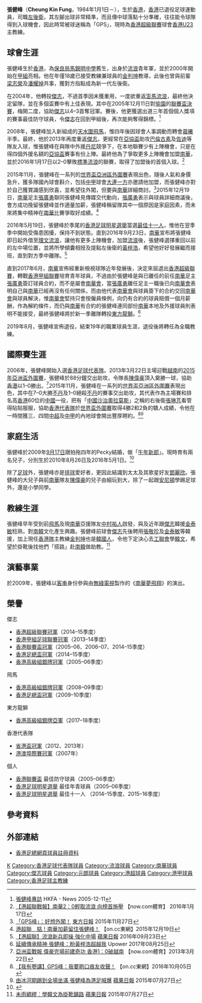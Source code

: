 {{Infobox football biography
| name        = 張健峰 <br> Cheung Kin Fung
| image       = Cheung Kin Fung.JPG
| image_size  = 
| fullname    = 張健峰
| nickname    = 張峰、GPS峰
| birth_date  = {{birth date and age|1984|1|1}}
| birth_place = [[香港|香港]]
| height      = {{height|m=1.80}}
| position    = [[左後衛|左後衛]]、[[左中場|左中場]]
| currentclub =  [[香港U23足球隊|香港U23]]（主教練）
| clubnumber  = 
| youthyears1 = 1998–2000
| youthclubs1 = [[香港流浪足球會|流浪]]
| years1 =  2000–2004
| clubs1 = [[香港流浪足球會|流浪]]
| caps1  = 44
| goals1 = 4
| years2 = 2004–2008
| clubs2 = [[傑志體育會|傑志]]
| caps2  = 80
| goals2 = 9
| years3 = 2008–2012
| clubs3 = [[香港飛馬足球會|天水圍飛馬]]
| caps3  = 66
| goals3 = 5
| years4 = 2012–2013
| clubs4 = [[晨曦體育會|晨曦]]
| caps4  = 9
| goals4 = 0
| years5 = 2013
| clubs5 = → [[傑志體育會|傑志]]
| caps5  = 5
| goals5 = 0
| years6 = 2014–2015
| clubs6 = [[傑志體育會|傑志]]
| caps6  = 17
| goals6 = 0
| years7 = 2015–2017
| clubs7 = [[南華足球隊|南華]]
| caps7  = 16
| goals7 = 1
| years8 = 2016–2017
| clubs8 = → [[香港流浪足球會|理文流浪]] 
| caps8  = 16
| goals8 = 0
| years9 = 2017–2019
| clubs9 = [[東方足球隊|東方龍獅]] 
| caps9  = 5
| goals9 = 0
| years10 = 2019
| clubs10 = → [[元朗足球會|佳聯元朗]] 
| caps10  = 9
| goals10 = 1
| nationalyears1 = 2006–2016
| nationalteam1  = [[香港足球代表隊|香港]]
| nationalcaps1  =41
| nationalgoals1 = 0
| manageryears1  = 2021–
| managerclubs1  = [[香港U23足球隊|香港U23]]（主教練）
| pcupdate = 2016年5月7日
| ntupdate = 2015年6月16日
}}

'''張健峰'''（'''Cheung Kin Fung'''，1984年1月1日－），生於[[香港|香港]]，[[香港|香港]]已退役足球運動員，司職[[左後衛|左後衛]]，其左腳出球非常精準，而且傳中球落點十分準確，往往能令球隊得到入球機會，因此時常被球迷稱為「GPS」，現時為[[香港超級聯賽|香港超級聯賽]]球會[[香港U23足球隊|香港U23]]主教練。

==球會生涯==
張健峰生於[[香港|香港]]，為[[保良局馬錦明中學|保良局馬錦明中學]]舊生，出身於[[香港流浪足球會|流浪]]青年軍，並於2000年開始在[[香港甲組足球聯賽|甲組]]亮相。他在年僅18歲已接受教練兼球員的[[金判坤|金判坤]]教導，此後也曾與前輩[[梁志榮|梁志榮]]及[[潘耀焯|潘耀焯]]共事，獲對方指點成為新一代左後衛。

在2004年，他轉投[[傑志體育會|傑志]]，不過首季因未獲重用，一度欲重返[[澎馬流浪|澎馬流浪]]，最終他決定留隊，並在多個盃賽中有上佳表現。其中在2005年12月11日對[[愉園體育會|愉園]]的[[香港聯賽盃|聯賽盃決賽]]，梅開二度，協助[[傑志體育會|傑志]]以4–3首奪冠軍。賽後，他更獲選出道三年首個個人獎項的賽事最佳防守球員，令[[傑志體育會|傑志]]在回到甲組後，再次能夠奪得錦標。<ref>[http://www.hkfa.com/news_details/3443 張健峰專訪] {{Wayback|url=http://www.hkfa.com/news_details/3443 |date=20160425041458 }} HKFA - News 2005-12-11</ref>

2008年，張健峰加入新組成的[[天水圍飛馬|天水圍飛馬]]，惟四年後因球會人事調動而轉會[[晨曦體育會|晨曦]]半季。最終，他於2013年再度重返[[傑志體育會|傑志]]，更經常在[[亞協盃|亞協盃]]助攻[[祖安·巴倫古素|巴倫古素]]及[[佐迪·達利斯|佐迪]]等隊友入球，惟張健峰在與隊中外援[[丹尼·簡斯拿|丹尼]]競爭下，在本地聯賽少有上陣機會，只是在得四個外援名額的[[亞協盃|亞協盃]]賽事有份上陣。最終他為了爭取更多上陣機會加盟[[南華足球隊|南華]]，並於2016年1月17日以2–0擊敗[[標準流浪|標準流浪]]的聯賽，取得了加盟後的首個入球。<ref>[http://news.now.com/home/sports/player?newsId=sp14165126098 【港超聯戰報】南華2：0輕取流浪 向榜首施壓] {{Wayback|url=http://news.now.com/home/sports/player?newsId=sp14165126098 |date=20170114120213 }} 【now.com體育】 2016年1月17日</ref>

2015年11月，張健峰在一系列的[[2018年世界盃亞洲區資格賽|世界盃亞洲區外圍賽]]表現出色，隨後人氣和身價急升，獲多隊國內球會斟介，包括[[中甲|中甲]]球會[[大連一方|大連一方]]亦邀請他加盟，而張健峰亦對於自己獲賞識感到欣喜，並希望往外闖，但要與[[南華足球隊|南華]]詳細商討。<ref>[http://orientaldaily.on.cc/cnt/sport/20151127/00286_004.html 「GPS峰」：好想外闖！] {{Wayback|url=http://orientaldaily.on.cc/cnt/sport/20151127/00286_004.html |date=20191119005423 }} [[東方日報|東方日報]] 2015年11月27日</ref>2015年12月19日，[[南華足球隊|南華]]足主[[張廣勇|張廣勇]]聯同張健峰見傳媒交代動向，[[張廣勇|張廣勇]]表示與球員詳細商議後，會方成功挽留張健峰並作適量加薪，張健峰稱留隊其中一個原因是家庭因素，而未來將集中精神在[[南華足球隊|南華]]比賽爭取好成績。<ref>[http://hk.on.cc/hk/bkn/cnt/sport/20151219/bkn-20151219184516293-1219_00882_001.html 港超聯　掂！南華加薪留住張健峰！] {{Wayback|url=http://hk.on.cc/hk/bkn/cnt/sport/20151219/bkn-20151219184516293-1219_00882_001.html |date=20191206165058 }} 【on.cc東網】2015年12月19日</ref>

2016年5月19日，張健峰於季尾的[[香港足球明星選舉|香港足球明星選舉]]當選[[香港足球明星選舉|最佳十一人]]，惟他在翌季季中開始受傷患困擾，保持不到狀態。直到2016年9月23日，[[南華足球隊|南華]]宣布將張健峰即日起外借至[[香港流浪足球會|理文流浪]]，讓他有更多上陣機會，加盟[[香港流浪足球會|流浪]]後，張健峰選擇重回以前的左中場位置，並將所學傾囊相授及提點左後衛的[[黃梓浩|黃梓浩]]，希望他好好發展繼而接班，直到對方季中離隊。<ref>[http://hk.apple.nextmedia.com/realtime/sports/20160923/55684214 【港超聯】流浪新兵即操 強化中場] {{Wayback|url=http://hk.apple.nextmedia.com/realtime/sports/20160923/55684214 |date=20170825151242 }} [[蘋果日報_(香港)|蘋果日報]] 2016年09月23日</ref>

直到2017年6月，[[南華足球隊|南華]]宣佈經重新檢視球隊近年發展後，決定來屆退出[[香港超級聯賽|香港超級聯賽]]，轉戰[[香港甲組聯賽|香港甲組聯賽]]培育青年球員，不過由於張健峰是與已離任的前任[[南華足球隊|南華]]足主[[張廣勇|張廣勇]]簽訂球員合約，而不是屬會[[南華體育會|南華會]]，當[[張廣勇|張廣勇]]離任足主一職後已向[[南華體育會|南華會]]表明自己與[[南華足球隊|南華]]已經再沒有任何關係，而由他代表[[南華體育會|南華會]]與球員簽下的合約交回[[南華體育會|南華會]]與球員解決，惟[[南華體育會|南華會]]堅持只會按僱員條例，向仍有合約的球員賠償一個月薪酬，作為解約條件，而仍與[[南華足球隊|南華]]有合約的張健峰連同部份[[南華足球隊|南華]]本地及外援球員則表明不能接受，最終張健峰將於新一季離隊轉投[[東方足球隊|東方龍獅]]。<ref>[https://www.upower.com.hk/article/93065-%E5%BB%B6%E7%BA%8C%E5%82%B3%E6%89%BF%E7%B2%BE%E7%A5%9E-%E5%BC%B5%E5%81%A5%E5%B3%B0%EF%BC%9A%E7%9B%BC%E9%BB%83%E6%A2%93%E6%B5%A9%E8%B6%85%E8%B6%8A%E6%88%91 延續傳承精神 張健峰：盼黃梓浩超越我] {{Wayback|url=https://www.upower.com.hk/article/93065-%E5%BB%B6%E7%BA%8C%E5%82%B3%E6%89%BF%E7%B2%BE%E7%A5%9E-%E5%BC%B5%E5%81%A5%E5%B3%B0%EF%BC%9A%E7%9B%BC%E9%BB%83%E6%A2%93%E6%B5%A9%E8%B6%85%E8%B6%8A%E6%88%91 |date=20190915153844 }} Upower 2017年08月25日</ref>

2019年8月，張健峰宣佈退役，結束19年的職業球員生涯，退役後將轉任為全職教練。

==國際賽生涯==
2006年，張健峰開始入選[[香港足球代表隊|香港足球代表隊]]。2013年3月22日主場迎戰[[越南國家足球隊|越南]]的[[2015年亞洲盃外圍賽|2015年亞洲盃外圍賽]]，張健峰於88分鐘交出助攻，令隊長[[陳偉豪|陳偉豪]]頂入奠勝一球，協助[[香港足球代表隊|香港]]以1–0勝出。<ref>[http://news.now.com/home/sports/player?newsId=sp6204092498 亞洲盃戰報 偉豪完場前建奇功 香港1：0破越南] {{Wayback|url=http://news.now.com/home/sports/player?newsId=sp6204092498 |date=20170114120829 }} 【now.com體育】2013年3月22日</ref>2015年11月，張健峰在一系列的[[2018年世界盃資格賽亞洲區第二輪|世界盃亞洲區外圍賽]]表現出色，其中在7–0大勝[[不丹國家足球隊|不丹]]及1–0絕殺[[不丹國家足球隊|不丹]]的賽事交出助攻，其代表作為主場賽和排名高[[香港足球代表隊|香港]]60位的[[中國國家足球隊|中國]]一役，把有「[[中國|中國]][[沙治奧拉莫斯|沙治奧拉莫斯]]」之稱的右後衛[[張琳芃|張琳芃]]看管得貼貼服服，協助[[香港足球代表隊|香港代表隊]]於[[2018年世界盃資格賽亞洲區第二輪|世界盃外圍賽]]取得4勝2和2負的驕人成績，令他在一時間獲三、四間[[中超|中超]]及[[中甲|中甲]]的內地球會開出豐厚聘約。<ref>[http://hk.on.cc/hk/bkn/cnt/sport/20161005/bkn-20161005010046559-1005_00882_001.html 【我有嘢講】GPS峰：我要啲口痕友收聲！] {{Wayback|url=http://hk.on.cc/hk/bkn/cnt/sport/20161005/bkn-20161005010046559-1005_00882_001.html |date=20191205224551 }} 【on.cc東網】2016年10月05日</ref><ref>[http://hk.apple.nextmedia.com/sports/art/20150727/19233475?top=12h 由冰河期踢到全場坐滿 張健峰為港足喊爆] {{Wayback|url=http://hk.apple.nextmedia.com/sports/art/20150727/19233475?top=12h |date=20160312020908 }} [[蘋果日報_(香港)|蘋果日報]] 2015年07月27日</ref> 

==家庭生活==
張健峰於2009年[[9月17日|9月17日]]跟拍拖四年的Pecky結婚，做「[[硬膠文化#相關條目|牛年]][[新郎|新郎]]」。現時育有兩名兒子，分別生於2010年8月26日及2016年5月1日。<ref>{{Cite web |url=http://the-sun.on.cc/cnt/entertainment/20090918/00470_044.html |title=天水圍飛馬球員張健峰的婚禮 |access-date=2019-11-20 |archive-date=2009-12-30 |archive-url=https://web.archive.org/web/20091230182306/http://the-sun.on.cc/cnt/entertainment/20090918/00470_044.html |dead-url=no }}</ref>

除了[[足球|足球]]外，張健峰亦是[[排球|排球]]愛好者，更因此結識到太太及其歌星好友[[鄧麗欣|鄧麗欣]]。張健峰的大兒子與前[[南華足球隊|南華]]隊友[[陳偉豪|陳偉豪]]的兒子由細玩到大，除了一起跟[[安尼頓·達康塞桑|安尼頓]]學踢足球外，還是小學同學。

==教練生涯==
張健峰早年受到前[[香港飛馬足球會|飛馬]]及現[[南華足球隊|南華]]亞援隊友[[中村祐人|中村祐人]]啟發，與及近年跟[[傑志|傑志]]韓援[[金泰敏|金泰敏]]稔熟，對[[南韓|南韓]]文化產生興趣。張健峰前球會[[傑志|傑志]]先後聘用[[張敬珍|張敬珍]]及[[金泰敏|金泰敏]]等韓援，加上現任[[香港足球代表隊|香港隊]]主教練[[金判坤|金判坤]]也是[[韓國人|韓國人]]，令他下定決心去[[工聯會|工聯會]]學[[韓文|韓文]]，希望於掛靴後找他們「搭路」赴[[南韓|南韓]]做助教。<ref>[http://hk.apple.nextmedia.com/sports/art/20150727/19233482 未雨綢繆︰學韓文為掛靴鋪路] {{Wayback|url=http://hk.apple.nextmedia.com/sports/art/20150727/19233482 |date=20170114120815 }} [[蘋果日報_(香港)|蘋果日報]] 2015年07月27日</ref>

==演藝事業==
於2009年，張健峰以[[客串|客串]]身份參與由[[無綫電視|無綫電視]]製作的《[[南華夢飛翔|南華夢飛翔]]》的演出。

==榮譽==
;傑志
* [[香港超級聯賽|香港超級聯賽冠軍]]（2014–15季度）
* [[香港甲組足球聯賽|香港甲組足球聯賽冠軍]]（2013–14季度）
* [[香港聯賽盃|香港聯賽盃冠軍]]（2005–06、2006–07、2014–15季度）
* [[香港足總盃|香港足總盃冠軍]]（2014–15季度）
* [[香港高級組銀牌|香港高級組銀牌冠軍]]（2005–06季度）
;飛馬
* [[香港高級組銀牌|香港高級組銀牌冠軍]]（2008–09季度）
* [[2009–10年香港足總盃|香港足總盃冠軍]]（2009–10季度）
;東方龍獅
* [[2017–18年香港高級組銀牌|香港高級組銀牌亞軍]]（2017–18季度）
;香港代表隊
* [[省港盃|省港盃冠軍]]（2012、2013年）
* [[港澳埠際足球賽|港澳埠際賽冠軍]]（2007年）
;個人
* [[香港聯賽盃|香港聯賽盃]] 最佳防守球員（2005–06季度）
* [[香港足球明星選舉|香港足球明星選舉]] 最佳年青球員（2005–06季度）
* [[香港足球明星選舉|香港足球明星選舉]] 最佳十一人 （2014–15季度、2015–16季度）

==參考資料==
{{Reflist}}

==外部連結==
*[http://www.hkfa.com/ch/club/2/detail?player=63#gotab 香港足總網頁球員註冊資料] {{Wayback|url=http://www.hkfa.com/ch/club/2/detail?player=63#gotab |date=20210507020849 }}

{{東方球員名單}}
{{DEFAULTSORT:Cheung Kin Fung}} 
[[Category:張姓|K]]
[[Category:香港足球代表隊球員|Category:香港足球代表隊球員]]
[[Category:流浪球員|Category:流浪球員]]
[[Category:南華球員|Category:南華球員]]
[[Category:傑志球員|Category:傑志球員]]
[[Category:元朗球員|Category:元朗球員]]
[[Category:港超球員|Category:港超球員]]
[[Category:港甲球員|Category:港甲球員]]
[[Category:香港足球主教練|Category:香港足球主教練]]